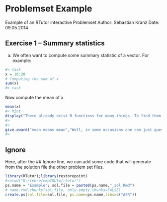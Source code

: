 # Problemset Example

Example of an RTutor interactive Problemset
Author:  Sebastian Kranz
Date:    09.05.2014

## Exercise 1 -- Summary statistics #####################################

a) We often want to compute some summary statistic of a vector.
For example:
```r
#< task
x = 10:20
# Computing the sum of x
sum(x)
#> task
```
Now compute the mean of x.
```r
mean(x)
#< hint
display("There already exist R functions for many things. To find them use Google, e.g. search for 'R compute mean'.")
#>
#<
give.award("mean means mean","Well, in some occasions one can just guess the name of an R function. The function to compute the mean of a vector, or matrix is called 'mean'. Usually, it is much quicker to goggle than to guess function names, however.")
#>
```



## Ignore

Here, after the ## Ignore line, we can add some code that will generate from the solution file the other problem set files. 
```r

library(RTutor);library(restorepoint)
#setwd("D:/lehre/empIOUlm/rtutor")
ps.name = "Example"; sol.file = paste0(ps.name,"_sol.Rmd")
# name.rmd.chunks(sol.file, only.empty.chunks=FALSE)
create.ps(sol.file=sol.file, ps.name=ps.name,libs=c("AER"))

```

